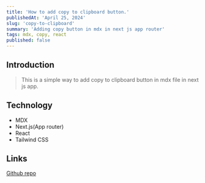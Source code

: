 ```yaml
---
title: 'How to add copy to clipboard button.'
publishedAt: 'April 25, 2024'
slug: 'copy-to-clipboard'
summary: 'Adding copy button in mdx in next js app router'
tags: mdx, copy, react
published: false
---
```


## Introduction

> This is a simple way to add copy to clipboard button in mdx file in next js app.

## Technology

- MDX
- Next.js(App router)
- React
- Tailwind CSS

## Links

[Github repo](httpa://www.github.com/patelvivekdev)
